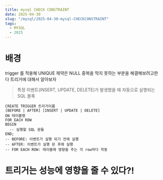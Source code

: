 ```yaml
---
title: mysql CHECK CONSTRAINT
date: 2025-04-30
slug: "/mysql/2025-04-30-mysql-CHECKCONSTRAINT"
tags:
  - MYSQL
  - 2025
---
```


# 배경
trigger 를 적용해 UNIQUE 제약은 NULL 중복을 막지 못하는 부분을 해결해보려고한다
트리거에 대해서 알아보자

> 특정 이벤트(INSERT, UPDATE, DELETE)가 발생했을 때 자동으로 실행되는 SQL 블록


```
CREATE TRIGGER 트리거이름
[BEFORE | AFTER] [INSERT | UPDATE | DELETE]
ON 테이블명
FOR EACH ROW
BEGIN
  -- 실행할 SQL 문들
END;
-- BEFORE: 이벤트가 실행 되기 전에 실행
-- AFTER: 이벤트가 실행 된 후에 실행
-- FOR EACH ROW: 테이블에 영향을 주는 각 row마다 작동
```


# 트리거는 성능에 영향을 줄 수 있다?!